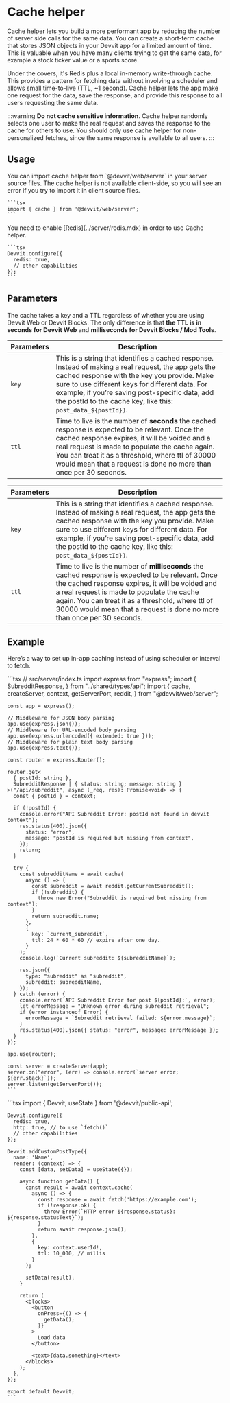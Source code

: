 
# Cache helper

Cache helper lets you build a more performant app by reducing the number of server side calls for the same data. You can create a short-term cache that stores JSON objects in your Devvit app for a limited amount of time. This is valuable when you have many clients trying to get the same data, for example a stock ticker value or a sports score.

Under the covers, it's Redis plus a local in-memory write-through cache. This provides a pattern for fetching data without involving a scheduler and allows small time-to-live (TTL, ~1 second). Cache helper lets the app make one request for the data, save the response, and provide this response to all users requesting the same data.

:::warning
**Do not cache sensitive information**. Cache helper randomly selects one user to make the real request and saves the response to the cache for others to use. You should only use cache helper for non-personalized fetches, since the same response is available to all users.
:::


## Usage

<Tabs>
  <TabItem value="web" label="Devvit Web">
    You can import cache helper from `@devvit/web/server` in your server source files. The cache helper is not available client-side, so you will see an error if you try to import it in client source files.

    ```tsx
    import { cache } from '@devvit/web/server';
    ```
  </TabItem>
  <TabItem value="blocks" label="Devvit Blocks / Mod Tools">
    You need to enable [Redis](../server/redis.mdx) in order to use Cache helper.

    ```tsx
    Devvit.configure({
      redis: true,
      // other capabilities
    });
    ```
  </TabItem>
</Tabs>

## Parameters

The cache takes a key and a TTL regardless of whether you are using Devvit Web or Devvit Blocks. The only difference is that **the TTL is in seconds for Devvit Web** and **milliseconds for Devvit Blocks / Mod Tools**.

<Tabs>
  <TabItem value="web" label="Devvit Web">

| **Parameters** | **Description**                                                                                                                                                                                                                                                                                                               |
| -------------- | ----------------------------------------------------------------------------------------------------------------------------------------------------------------------------------------------------------------------------------------------------------------------------------------------------------------------------- |
| `key`          | This is a string that identifies a cached response. Instead of making a real request, the app gets the cached response with the key you provide. Make sure to use different keys for different data. For example, if you’re saving post-specific data, add the postId to the cache key, like this: `post_data_${postId})`.    |
| `ttl`          | Time to live is the number of **seconds** the cached response is expected to be relevant. Once the cached response expires, it will be voided and a real request is made to populate the cache again. You can treat it as a threshold, where ttl of 30000 would mean that a request is done no more than once per 30 seconds. |

  </TabItem>
  <TabItem value="blocks" label="Devvit Blocks / Mod Tools">

| **Parameters** | **Description**                                                                                                                                                                                                                                                                                                                    |
| -------------- | ---------------------------------------------------------------------------------------------------------------------------------------------------------------------------------------------------------------------------------------------------------------------------------------------------------------------------------- |
| `key`          | This is a string that identifies a cached response. Instead of making a real request, the app gets the cached response with the key you provide. Make sure to use different keys for different data. For example, if you’re saving post-specific data, add the postId to the cache key, like this: `post_data_${postId})`.         |
| `ttl`          | Time to live is the number of **milliseconds** the cached response is expected to be relevant. Once the cached response expires, it will be voided and a real request is made to populate the cache again. You can treat it as a threshold, where ttl of 30000 would mean that a request is done no more than once per 30 seconds. |

  </TabItem>
</Tabs>

## Example

Here’s a way to set up in-app caching instead of using scheduler or interval to fetch.

<Tabs>
  <TabItem value="web" label="Devvit Web">
    ```tsx
    // src/server/index.ts
    import express from "express";
    import {
      SubredditResponse,
    } from "../shared/types/api";
    import {
      cache,
      createServer,
      context,
      getServerPort,
      reddit,
    } from "@devvit/web/server";

    const app = express();

    // Middleware for JSON body parsing
    app.use(express.json());
    // Middleware for URL-encoded body parsing
    app.use(express.urlencoded({ extended: true }));
    // Middleware for plain text body parsing
    app.use(express.text());

    const router = express.Router();

    router.get<
      { postId: string },
      SubredditResponse | { status: string; message: string }
    >("/api/subreddit", async (_req, res): Promise<void> => {
      const { postId } = context;

      if (!postId) {
        console.error("API Subreddit Error: postId not found in devvit context");
        res.status(400).json({
          status: "error",
          message: "postId is required but missing from context",
        });
        return;
      }

      try {
        const subredditName = await cache(
          async () => {
            const subreddit = await reddit.getCurrentSubreddit();
            if (!subreddit) {
              throw new Error("Subreddit is required but missing from context");
            }
            return subreddit.name;
          },
          {
            key: `current_subreddit`,
            ttl: 24 * 60 * 60 // expire after one day.
          }
        );
        console.log(`Current subreddit: ${subredditName}`);

        res.json({
          type: "subreddit" as "subreddit",
          subreddit: subredditName,
        });
      } catch (error) {
        console.error(`API Subreddit Error for post ${postId}:`, error);
        let errorMessage = "Unknown error during subreddit retrieval";
        if (error instanceof Error) {
          errorMessage = `Subreddit retrieval failed: ${error.message}`;
        }
        res.status(400).json({ status: "error", message: errorMessage });
      }
    });

    app.use(router);

    const server = createServer(app);
    server.on("error", (err) => console.error(`server error; ${err.stack}`));
    server.listen(getServerPort());
    ```
  </TabItem>

  <TabItem value="blocks" label="Devvit Blocks / Mod Tools">
    ```tsx
    import { Devvit, useState } from '@devvit/public-api';

    Devvit.configure({
      redis: true,
      http: true, // to use `fetch()`
      // other capabilities
    });

    Devvit.addCustomPostType({
      name: 'Name',
      render: (context) => {
        const [data, setData] = useState({});

        async function getData() {
          const result = await context.cache(
            async () => {
              const response = await fetch('https://example.com');
              if (!response.ok) {
                throw Error(`HTTP error ${response.status}: ${response.statusText}`);
              }
              return await response.json();
            },
            {
              key: context.userId!,
              ttl: 10_000, // millis
            }
          );

          setData(result);
        }

        return (
          <blocks>
            <button
              onPress={() => {
                getData();
              }}
            >
              Load data
            </button>

            <text>{data.something}</text>
          </blocks>
        );
      },
    });

    export default Devvit;
    ```
  </TabItem>
</Tabs>
